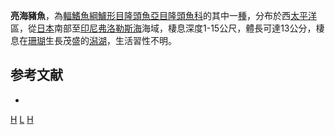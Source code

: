 {{Speciesbox 
| taxon = Halichoeres leucurus
| image = Greyhead wrasse (Halichoeres leucurus) (26632262228).jpg
| status = LC
| status_system = IUCN3.1
| authority = [[Walbaum|Walbaum]], 1792
| synonyms = *''Labrus leucurus''<br /><small>Walbaum, 1792</small>
}}

'''亮海豬魚'''，為[[輻鰭魚綱|輻鰭魚綱]][[鱸形目|鱸形目]][[隆頭魚亞目|隆頭魚亞目]][[隆頭魚科|隆頭魚科]]的其中一[[種|種]]，分布於西[[太平洋|太平洋]]區，從[[日本|日本]]南部至[[印尼|印尼]][[弗洛勒斯海|弗洛勒斯海]]海域，棲息深度1-15公尺，體長可達13公分，棲息在[[珊瑚|珊瑚]]生長茂盛的[[潟湖|潟湖]]，生活習性不明。

==参考文献==
*{{FishBase_species|genus=Halichoeres|species=leucurus|year=2013|month=7}}
{{taxonbar}}

[[Category:IUCN红色名录无危物种|H]]
[[Category:海豬魚屬|L]]
[[Category:1792年描述的鱼类|H]]
